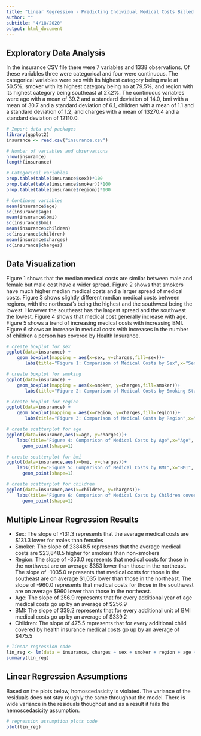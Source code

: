 ```yaml
---
title: "Linear Regression - Predicting Individual Medical Costs Billed by Health Insurance"
author: ""
subtitle: "4/18/2020"
output: html_document
---
```


## Exploratory Data Analysis

In the insurance CSV file there were 7 variables and 1338 observations. Of these variables three were categorical and four were continuous. The categorical variables were sex with its highest category being male at 50.5%, smoker with its highest category being no at 79.5%, and region with its highest category being southeast at 27.2%. The continuous variables were age with a mean of 39.2 and a standard deviation of 14.0, bmi with a mean of 30.7 and a standard deviation of 6.1, children with a mean of 1.1 and a standard deviation of 1.2, and charges with a mean of 13270.4 and a standard deviation of 12110.0.

```r

# Import data and packages
library(ggplot2)
insurance <- read.csv("insurance.csv")

# Number of variables and observations
nrow(insurance)
length(insurance)

# Categorical variables
prop.table(table(insurance$sex))*100
prop.table(table(insurance$smoker))*100
prop.table(table(insurance$region))*100

# Continous variables
mean(insurance$age)
sd(insurance$age)
mean(insurance$bmi)
sd(insurance$bmi)
mean(insurance$children)
sd(insurance$children)
mean(insurance$charges)
sd(insurance$charges)

```


## Data Visualization

Figure 1 shows that the median medical costs are similar between male and female but male cost have a wider spread. Figure 2 shows that smokers have much higher median medical costs and a larger spread of medical costs. Figure 3 shows slightly different median medical costs between regions, with the northeast's being the highest and the southwest being the lowest. However the southeast has the largest spread and the southwest the lowest. Figure 4 shows that medical cost generally increase with age. Figure 5 shows a trend of increasing medical costs with increasing BMI. Figure 6 shows an increase in medical costs with increases in the number of children a person has covered by Health Insurance.

```r

# create boxplot for sex
ggplot(data=insurance) +
    geom_boxplot(mapping = aes(x=sex, y=charges,fill=sex))+
       labs(title="Figure 1: Comparison of Medical Costs by Sex",x="Sex", y = "Medical Costs", fill="Sex")

# create boxplot for smoking
ggplot(data=insurance) +
    geom_boxplot(mapping = aes(x=smoker, y=charges,fill=smoker))+
       labs(title="Figure 2: Comparison of Medical Costs by Smoking Status",x="Smoking Status", y = "Medical Costs", fill="Smoking Status")

# create boxplot for region
ggplot(data=insurance) +
    geom_boxplot(mapping = aes(x=region, y=charges,fill=region))+
       labs(title="Figure 3: Comparison of Medical Costs by Region",x="Region", y = "Medical Costs", fill="Region")

# create scatterplot for age
ggplot(data=insurance,aes(x=age, y=charges))+
    labs(title="Figure 4: Comparison of Medical Costs by Age",x="Age", y = "Medical Costs")+
      geom_point(shape=1)

# create scatterplot for bmi
ggplot(data=insurance,aes(x=bmi, y=charges))+
    labs(title="Figure 5: Comparison of Medical Costs by BMI",x="BMI", y = "Medical Costs")+
      geom_point(shape=1)

# create scatterplot for children
ggplot(data=insurance,aes(x=children, y=charges))+
    labs(title="Figure 6: Comparison of Medical Costs by Children covered by Health Insurance",x="Number of Children", y = "Medical Costs")+
      geom_point(shape=1)
```

## Multiple Linear Regression Results

* Sex: The slope of -131.3 represents that the average medical costs are $131.3 lower for males than females
* Smoker: The slope of 23848.5 represents that the average medical costs are $23,848.5 higher for smokers than non-smokers
* Region: The slope of -353.0 represents that medical costs for those in the northwest are on average $353 lower than those in the northeast. The slope of -1035.0 represents that medical costs for those in the southeast are on average \$1,035 lower than those in the northeast. The slope of -960.0 represents that medical costs for those in the southwest are on average \$960 lower than those in the northeast.
* Age: The slope of 256.9 represents that for every additional year of age medical costs go up by an average of $256.9
* BMI: The slope of 339.2 represents that for every additional unit of BMI medical costs go up by an average of $339.2
* Children: The slope of 475.5 represents that for every additional child covered by health insurance medical costs go up by an average of $475.5

```r
# linear regression code
lin_reg <- lm(data = insurance, charges ~ sex + smoker + region + age + bmi + children)
summary(lin_reg)

```

## Linear Regression Assumptions

Based on the plots below, homoscedasicity is violated. The variance of the residuals does not stay roughly the same throughout the model. There is wide variance in the residuals thoughout and as a result it fails the hemoscedasicity assumption.

```r
# regression assumption plots code
plot(lin_reg)
```

